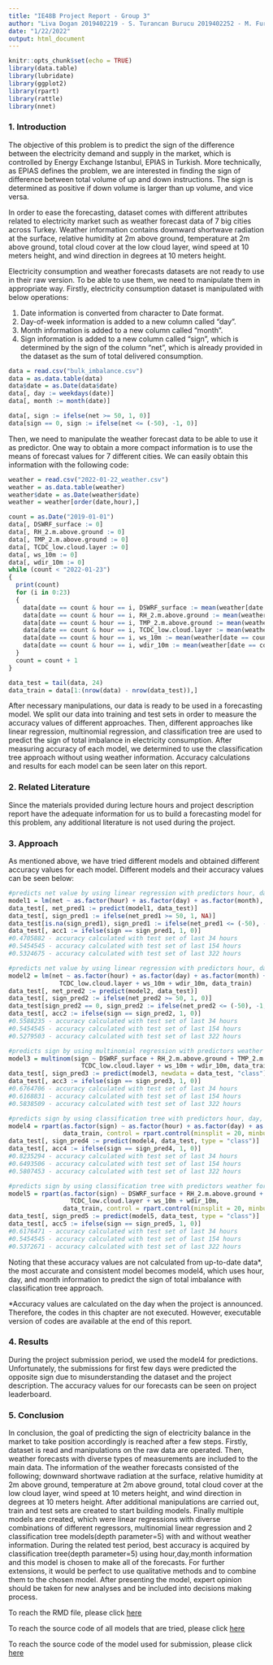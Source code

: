 ```yaml
---
title: "IE48B Project Report - Group 3"
author: "Liva Dogan 2019402219 - S. Turancan Burucu 2019402252 - M. Furkan Deveci 2019402255"
date: "1/22/2022"
output: html_document
---
```


```r
knitr::opts_chunk$set(echo = TRUE)
library(data.table)
library(lubridate)
library(ggplot2)
library(rpart)
library(rattle)
library(nnet)
```

### 1. Introduction

The objective of this problem is to predict the sign of the difference between the electricity demand and supply in the market, which is controlled by Energy Exchange Istanbul, EPIAS in Turkish. More technically, as EPIAS defines the problem, we are interested in finding the sign of difference between total volume of up and down instructions. The sign is determined as positive if down volume is larger than up volume, and vice versa.

In order to ease the forecasting, dataset comes with different attributes related to electricity market such as weather forecast data of 7 big cities across Turkey. Weather information contains downward shortwave radiation at the surface, relative humidity at 2m above ground, temperature at 2m above ground, total cloud cover at the low cloud layer, wind speed at 10 meters height, and wind direction in degrees at 10 meters height.

Electricity consumption and weather forecasts datasets are not ready to use in their raw version. To be able to use them, we need to manipulate them in appropriate way. Firstly, electricity consumption dataset is manipulated with below operations:

1. Date information is converted from character to Date format.
2. Day-of-week information is added to a new column called "day".
3. Month information is added to a new column called "month".
4. Sign information is added to a new column called "sign", which is determined by the sign of the column "net", which is     already provided in the dataset as the sum of total delivered consumption.

```r
data = read.csv("bulk_imbalance.csv")
data = as.data.table(data)
data$date = as.Date(data$date)
data[, day := weekdays(date)]
data[, month := month(date)]

data[, sign := ifelse(net >= 50, 1, 0)]
data[sign == 0, sign := ifelse(net <= (-50), -1, 0)]
```


Then, we need to manipulate the weather forecast data to be able to use it as predictor. One way to obtain a more compact information is to use the means of forecast values for 7 different cities. We can easily obtain this information with the following code:

```r
weather = read.csv("2022-01-22_weather.csv")
weather = as.data.table(weather)
weather$date = as.Date(weather$date)
weather = weather[order(date,hour),]

count = as.Date("2019-01-01")
data[, DSWRF_surface := 0]
data[, RH_2.m.above.ground := 0]
data[, TMP_2.m.above.ground := 0]
data[, TCDC_low.cloud.layer := 0]
data[, ws_10m := 0]
data[, wdir_10m := 0]
while (count < "2022-01-23")
{
  print(count)
  for (i in 0:23) 
  {
    data[date == count & hour == i, DSWRF_surface := mean(weather[date == count & hour == i & variable == "DSWRF_surface"]$value)]
    data[date == count & hour == i, RH_2.m.above.ground := mean(weather[date == count & hour == i & variable == "RH_2.m.above.ground"]$value)]
    data[date == count & hour == i, TMP_2.m.above.ground := mean(weather[date == count & hour == i & variable == "TMP_2.m.above.ground"]$value)]
    data[date == count & hour == i, TCDC_low.cloud.layer := mean(weather[date == count & hour == i & variable == "TCDC_low.cloud.layer"]$value)]
    data[date == count & hour == i, ws_10m := mean(weather[date == count & hour == i & variable == "ws_10m"]$value)]
    data[date == count & hour == i, wdir_10m := mean(weather[date == count & hour == i & variable == "wdir_10m"]$value)]
  }
  count = count + 1
}

data_test = tail(data, 24)
data_train = data[1:(nrow(data) - nrow(data_test)),]
```

After necessary manipulations, our data is ready to be used in a forecasting model. We split our data into training and test sets in order to measure the accuracy values of different approaches. Then, different approaches like linear regression, multinomial regression, and classification tree are used to predict the sign of total imbalance in electricity consumption. After measuring accuracy of each model, we determined to use the classification tree approach without using weather information. Accuracy calculations and results for each model can be seen later on this report.

### 2. Related Literature

Since the materials provided during lecture hours and project description report have the adequate information for us to build a forecasting model for this problem, any additional literature is not used during the project.

### 3. Approach

As mentioned above, we have tried different models and obtained different accuracy values for each model. Different models and their accuracy values can be seen below:

```r
#predicts net value by using linear regression with predictors hour, day, and month
model1 = lm(net ~ as.factor(hour) + as.factor(day) + as.factor(month), data_train)
data_test[, net_pred1 := predict(model1, data_test)]
data_test[, sign_pred1 := ifelse(net_pred1 >= 50, 1, NA)]
data_test[is.na(sign_pred1), sign_pred1 := ifelse(net_pred1 <= (-50), -1, 0)]
data_test[, acc1 := ifelse(sign == sign_pred1, 1, 0)]
#0.4705882 - accuracy calculated with test set of last 34 hours
#0.5454545 - accuracy calculated with test set of last 154 hours
#0.5324675 - accuracy calculated with test set of last 322 hours

#predicts net value by using linear regression with predictors hour, day, and month and weather forecast data
model2 = lm(net ~ as.factor(hour) + as.factor(day) + as.factor(month) + DSWRF_surface + RH_2.m.above.ground + TMP_2.m.above.ground + 
              TCDC_low.cloud.layer + ws_10m + wdir_10m, data_train)
data_test[, net_pred2 := predict(model2, data_test)]
data_test[, sign_pred2 := ifelse(net_pred2 >= 50, 1, 0)]
data_test[sign_pred2 == 0, sign_pred2 := ifelse(net_pred2 <= (-50), -1, 0)]
data_test[, acc2 := ifelse(sign == sign_pred2, 1, 0)]
#0.5588235 - accuracy calculated with test set of last 34 hours
#0.5454545 - accuracy calculated with test set of last 154 hours
#0.5279503 - accuracy calculated with test set of last 322 hours

#predicts sign by using multinomial regression with predictors weather forecast data
model3 = multinom(sign ~ DSWRF_surface + RH_2.m.above.ground + TMP_2.m.above.ground + 
                    TCDC_low.cloud.layer + ws_10m + wdir_10m, data_train)
data_test[, sign_pred3 := predict(model3, newdata = data_test, "class")]
data_test[, acc3 := ifelse(sign == sign_pred3, 1, 0)]
#0.6764706 - accuracy calculated with test set of last 34 hours
#0.6168831 - accuracy calculated with test set of last 154 hours
#0.5838509 - accuracy calculated with test set of last 322 hours

#predicts sign by using classification tree with predictors hour, day, and month
model4 = rpart(as.factor(sign) ~ as.factor(hour) + as.factor(day) + as.factor(month),
               data_train, control = rpart.control(minsplit = 20, minbucket = 10, cp = 0, maxdepth = 5))
data_test[, sign_pred4 := predict(model4, data_test, type = "class")]
data_test[, acc4 := ifelse(sign == sign_pred4, 1, 0)]
#0.8235294 - accuracy calculated with test set of last 34 hours
#0.6493506 - accuracy calculated with test set of last 154 hours
#0.5807453 - accuracy calculated with test set of last 322 hours

#predicts sign by using classification tree with predictors weather forecast data
model5 = rpart(as.factor(sign) ~ DSWRF_surface + RH_2.m.above.ground + TMP_2.m.above.ground + 
                 TCDC_low.cloud.layer + ws_10m + wdir_10m,
               data_train, control = rpart.control(minsplit = 20, minbucket = 10, cp = 0, maxdepth = 5))
data_test[, sign_pred5 := predict(model5, data_test, type = "class")]
data_test[, acc5 := ifelse(sign == sign_pred5, 1, 0)]
#0.6176471 - accuracy calculated with test set of last 34 hours
#0.5454545 - accuracy calculated with test set of last 154 hours
#0.5372671 - accuracy calculated with test set of last 322 hours
```

Noting that these accuracy values are not calculated from up-to-date data*, the most accurate and consistent model becomes model4, which uses hour, day, and month information to predict the sign of total imbalance with classification tree approach.

*Accuracy values are calculated on the day when the project is announced. Therefore, the codes in this chapter are not executed. However, executable version of codes are available at the end of this report.

### 4. Results

During the project submission period, we used the model4 for predictions. Unfortunately, the submissions for first few days were predicted the opposite sign due to misunderstanding the dataset and the project description. The accuracy values for our forecasts can be seen on project leaderboard.

### 5. Conclusion

In conclusion, the goal of predicting the sign of electricity balance in the market to take position accordingly is reached after a few steps. Firstly, dataset is read and manipulations on the raw data are operated. Then, weather forecasts with diverse types of measurements are included to the main data. The information of the weather forecasts consisted of the following; downward shortwave radiation at the surface, relative humidity at 2m above ground, temperature at 2m above ground, total cloud cover at the low cloud layer, wind speed at 10 meters height, and wind direction in degrees at 10 meters height. After additional manipulations are carried out, train and test sets are created to start building models. Finally multiple models are created, which were linear regressions with diverse combinations of different regressors, multinomial linear regression and 2 classification tree models(depth parameter=5) with and without weather information. During the related test period, best accuracy is acquired by classification tree(depth parameter=5) using hour,day,month information and this model is chosen to make all of the forecasts. For further extensions, it would be perfect to use qualitative methods and to combine them to the chosen model. After presenting the model, expert opinion should be taken for new analyses and be included into decisions making process. 

To reach the RMD file, please click [here](https://bu-ie-48b.github.io/fall21-livadogann/files/IE48B_Project_Report_Group3.RMD)

To reach the source code of all models that are tried, please click [here](https://bu-ie-48b.github.io/fall21-livadogann/files/IE48B_Project_Group3_AllModels.R)

To reach the source code of the model used for submission, please click [here](https://bu-ie-48b.github.io/fall21-livadogann/files/IE48B_Project_Group3_FinalModel.R)





